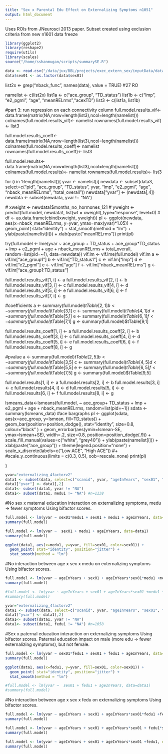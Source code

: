 ```yaml
---
title: "Sex x Parental Edu Effect on Externalizing Symptoms n1051"
output: html_document
---
```


Uses ROIs from JNeurosci 2013 paper. Subset created using exclusion criteria from new n1601 data freeze


```r
library(ggplot2)
library(reshape2)
require(utils)
library(scales)
source("/home/sshanmugan/scripts/summarySE.R")
```


```r
data <- read.csv("/data/jux/BBL/projects/exec_extern_sex/inputData/data_agg/nback_n1051_from1601_jneurosciROIs_20180831.csv") #after 4 level exclusion, subsetted for complete data for extern, medu, fedu
data$sex01 <- as.factor(data$sex01)
```







list2x <- grep("nback_func", names(data), value = TRUE) #27 RO

namelist <- c(list2x)
list1a <- c("ace_group", "TD_status")
list1b <- c("lmp", "e2_pgml", "age", "meanRELrms","acexTD")
list3 <- c(list1a, list1b)

#part 3: run regression on each connectivity column
full.model.results_vif<-data.frame(matrix(NA,nrow=length(list3),ncol=length(namelist)))
colnames(full.model.results_vif)<- namelist
rownames(full.model.results_vif)<- list3

full.model.results_coeff<-data.frame(matrix(NA,nrow=length(list3),ncol=length(namelist)))
colnames(full.model.results_coeff)<- namelist
rownames(full.model.results_coeff)<- list3

full.model.results<-data.frame(matrix(NA,nrow=length(list3),ncol=length(namelist)))
colnames(full.model.results)<- namelist
rownames(full.model.results)<- list3



for (i in 1:length(namelist)){
  yvar <- namelist[i]
  newdata <- subset(data3, select=c("pid", "ace_group", "TD_status", yvar, "lmp", "e2_pgml", "age", "nback_meanRELrms", "total_overall"))
  newdata["yvar"] <- (newdata[,4])
  newdata <- subset(newdata, yvar != "NA")
  
  # xweight <- newdata1$months_no_hormones_121
  # yweight <- predict(full.model, newdata1, list(wt = xweight),type="response", level=0)
  # df <- as.data.frame(cbind(xweight, yweight))
  pl <- ggplot(newdata, aes(x=nback_meanRELrms, y=yvar, ymax=max(yvar)*1.05)) +  
    geom_point( stat="identity") +
    stat_smooth(method = "lm") + 
    ylab(paste(namelist[i])) + 
    xlab(paste("meanRELrms"))
  print(pl)
  
  
  
  try(full.model <- lme(yvar ~ ace_group + TD_status + ace_group*TD_status + lmp + e2_pgml + age + nback_meanRELrms + total_overall, random=list(pid=~1),  data=newdata))
  vif.lm <- vif.lme(full.model)
  vif.lm
  a <- vif.lm["ace_group1"]
  b <- vif.lm["TD_status1"]
  c <- vif.lm["lmp"]
  d <- vif.lm["e2_pgml"]
  e <- vif.lm["age"]
  f <- vif.lm["nback_meanRELrms"]
  g <- vif.lm["ace_group1:TD_status"]
  
  
  full.model.results_vif[1, i] <- a 
  full.model.results_vif[2, i] <- b
  full.model.results_vif[3, i] <- c
  full.model.results_vif[4, i] <- d
  full.model.results_vif[5, i] <- e
  full.model.results_vif[6, i] <- f
  full.model.results_vif[7, i] <- g
  
  
  #coefficients
  a <- summary(full.model)$tTable[2,1]
  b <- summary(full.model)$tTable[3,1]
  c <- summary(full.model)$tTable[4,1]
  d <- summary(full.model)$tTable[5,1]
  e <- summary(full.model)$tTable[6,1]
  f <- summary(full.model)$tTable[7,1]
  g <- summary(full.model)$tTable[9,1]
  
  
  full.model.results_coeff[1, i] <- a 
  full.model.results_coeff[2, i] <- b 
  full.model.results_coeff[3, i] <- c
  full.model.results_coeff[4, i] <- d
  full.model.results_coeff[5, i] <- e
  full.model.results_coeff[6, i] <- f
  full.model.results_coeff[8, i] <- g
  
  
  
  #pvalue
  a <- summary(full.model)$tTable[2,5]
  b <- summary(full.model)$tTable[3,5]
  c <- summary(full.model)$tTable[4,5]
  d <- summary(full.model)$tTable[5,5]
  e <- summary(full.model)$tTable[6,5]
  f <- summary(full.model)$tTable[7,5]
  g <- summary(full.model)$tTable[9,5]
  
  full.model.results[1, i] <- a 
  full.model.results[2, i] <- b 
  full.model.results[3, i] <- c
  full.model.results[4, i] <- d
  full.model.results[5, i] <- e
  full.model.results[6, i] <- f
  full.model.results[8, i] <- g
  
  lsmeans_data<-lsmeans(full.model, ~ ace_group+ TD_status + lmp + e2_pgml + age + nback_meanRELrms, random=list(pid=~1))
  sdata <- summary(lsmeans_data)
  #ace bargraphs
  pl <- ggplot(sdata, aes(x=ace_group, y=lsmean, fill=TD_status)) +
    geom_bar(position=position_dodge(), stat="identity", size=0.8, colour="black" ) +
    geom_errorbar(aes(ymin=lsmean-SE, ymax=lsmean+SE), width=.2, size=0.8, position=position_dodge(.9)) +
    scale_fill_manual(values=c("white", "grey40")) +
    ylab(paste(namelist[i])) +
    xlab(paste("ace_group")) +
    theme(legend.position="none") +
    scale_x_discrete(labels=c("Low ACE", "High ACE")) #+
  #scale_y_continuous(limits = c(0.3, 0.5), oob=rescale_none) 
  print(pl)
  
}





```r
yvar="externalizing_4factorv2"
data1 <- subset(data, select=c("scanid", yvar, "ageInYears", "sex01", "medu1"))
data1["yvar"] <- data1[,2]
data1<- subset(data1, yvar != "NA")
data1<- subset(data1, medu1 != "NA") #n=1138
```

#No sex x maternal education interaction on externalizing symptoms, medu -> fewer symptoms 
Using bifactor scores. 
```r
full.model <- lm(yvar ~ sex01*medu1 + sex01 + medu1 + ageInYears, data=data1)
summary(full.model)

full.model <- lm(yvar ~  sex01 + medu1 + ageInYears, data=data1)
summary(full.model)

ggplot(data1, aes(x=medu1, y=yvar, fill=sex01, color=sex01)) +
  geom_point( stat="identity", position="jitter") +
  stat_smooth(method = "lm")
```

#No interaction between age x sex x medu on externalizing symptoms
Using bifactor scores. 
```r
full.model <- lm(yvar ~ ageInYears + sex01 + ageInYears*sex01*medu1 +medu1, data=data1)
summary(full.model)

#full.model <- lm(yvar ~ ageInYears + sex01 + ageInYears*sex01 +medu1 + medu1*sex01, data=data1)
#summary(full.model)
```



```r
yvar="externalizing_4factorv2"
data1 <- subset(data, select=c("scanid", yvar, "ageInYears", "sex01", "fedu1"))
data1["yvar"] <- data1[,2]
data1<- subset(data1, yvar != "NA")
data1<- subset(data1, fedu1 != "NA") #n=1058
```

#Sex x paternal education interaction on externalizing symptoms 
Using bifactor scores. Paternal education impact on male (more edu -> fewer externalizing symptoms), but not female.
```r
full.model <- lm(yvar ~ sex01*fedu1 + sex01 + fedu1 + ageInYears, data=data1)
summary(full.model)

ggplot(data1, aes(x=fedu1, y=yvar, fill=sex01, color=sex01)) +
  geom_point( stat="identity", position="jitter") +
  stat_smooth(method = "lm") 
```

```r
#full.model <- lm(yvar ~  sex01 + fedu1 + ageInYears, data=data1)
#summary(full.model)
```

#No interaction between age x sex x fedu on externalizing symptoms
Using bifactor scores. 
```r
full.model <- lm(yvar ~ ageInYears + sex01 + ageInYears*sex01*fedu1 +fedu1, data=data1)
summary(full.model)

full.model <- lm(yvar ~ ageInYears + sex01 + ageInYears*sex01 + fedu1*sex01 + fedu1, data=data1)
summary(full.model)

full.model <- lm(yvar ~ ageInYears + sex01 + ageInYears*sex01 +fedu1, data=data1)
summary(full.model)
```
